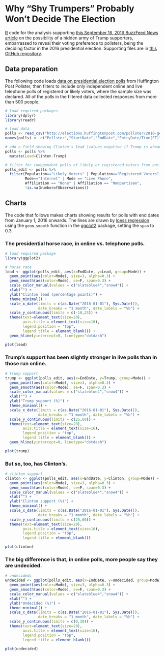 # Why "Shy Trumpers" Probably Won't Decide The Election

[R](https://www.r-project.org/) code for the analysis supporting [this September 16, 2016 BuzzFeed News article](https://www.buzzfeed.com/peteraldhous/where-are-the-shy-trumpers) on the possibility of a hidden army of Trump supporters, embarrassed to reveal their voting preference to pollsters, being the deciding factor in the 2016 presidential election. Supporting files are in [this GitHub repository](https://github.com/BuzzFeedNews/2016-09-shy-trumpers).

## Data preparation
The following code loads [data on presidential election polls](http://elections.huffingtonpost.com/pollster/2016-general-election-trump-vs-clinton) from Huffington Post Pollster, then filters to include only independent online and live telephone polls of registered or likely voters, where the sample size was declared. All of the polls in the filtered data collected responses from more than 500 people.

```r
# load required packages
library(dplyr)
library(readr)

# load data
polls <- read_csv("http://elections.huffingtonpost.com/pollster/2016-general-election-trump-vs-clinton.csv")
names(polls) <- c("Pollster","StartDate","EndDate","EntryDate/Time(ET)","NumberofObservations","Population","Mode","Trump","Clinton","Other","Undecided","PollsterURL","SourceURL","Partisan","Affiliation","QuestionText","QuestionIteration")

# add a field showing Clinton's lead (values negative if Trump is ahead)
polls <- polls %>%
  mutate(Lead=Clinton-Trump)

# filter for independent polls of likely or registered voters from entire electorate, where sample size is declared
polls_edit <- polls %>%
  filter(Population=="Likely Voters" | Population=="Registered Voters",
         Mode=="Internet" | Mode == "Live Phone",
         Affiliation == "None" | Affiliation == "Nonpartisan",
         !is.na(NumberofObservations))
```

## Charts

The code that follows makes charts showing results for polls with end dates from January 1, 2016 onwards. The lines are drawn by [loess regression](http://www.tandfonline.com/doi/abs/10.1080/01621459.1979.10481038) using the `geom_smooth` function in the [ggplot2](http://docs.ggplot2.org/current/) package, setting the `span` to 0.3.

### The presidential horse race, in online vs. telephone polls.

```r
# load required package
library(ggplot2)

# horse race 
lead <- ggplot(polls_edit, aes(x=EndDate, y=Lead, group=Mode)) + 
  geom_point(aes(color=Mode), size=3, alpha=0.3) +
  geom_smooth(aes(color=Mode), se=F, span=0.3) +
  scale_color_manual(values = c("slateblue4","snow4")) +
  xlab("") +
  ylab("Clinton lead (percentage points)") +
  theme_minimal() +
  scale_x_date(limits = c(as.Date("2016-01-01"), Sys.Date()),
               date_breaks = "1 month", date_labels = "%b") +
  scale_y_continuous(limits = c(-10,25)) +
  theme(text=element_text(size=20),
        axis.title = element_text(size=16),
        legend.position = "top",
        legend.title = element_blank()) +
  geom_hline(yintercept=0, linetype="dotdash")

plot(lead)
```

### Trump's support has been slightly stronger in live polls than in those run online.

```r
# trump support
trump <- ggplot(polls_edit, aes(x=EndDate, y=Trump, group=Mode)) + 
  geom_point(aes(color=Mode), size=3, alpha=0.3) +
  geom_smooth(aes(color=Mode), se=F, span=0.3) +
  scale_color_manual(values = c("slateblue4","snow4")) +
  xlab("") +
  ylab("Trump support (%)") +
  theme_minimal() +
  scale_x_date(limits = c(as.Date("2016-01-01"), Sys.Date()),
               date_breaks = "1 month", date_labels = "%b") +
  scale_y_continuous(limits = c(25,60)) +
  theme(text=element_text(size=20),
        axis.title = element_text(size=16),
        legend.position = "top",
        legend.title = element_blank()) +
  geom_hline(yintercept=0, linetype="dotdash")

plot(trump)
```

### But so, too, has Clinton's.

```r
# clinton support
clinton <- ggplot(polls_edit, aes(x=EndDate, y=Clinton, group=Mode)) + 
  geom_point(aes(color=Mode), size=3, alpha=0.3) +
  geom_smooth(aes(color=Mode), se=F, span=0.3) +
  scale_color_manual(values = c("slateblue4","snow4")) +
  xlab("") +
  ylab("Clinton support (%)") +
  theme_minimal() +
  scale_x_date(limits = c(as.Date("2016-01-01"), Sys.Date()),
               date_breaks = "1 month", date_labels = "%b") +
  scale_y_continuous(limits = c(25,60)) +
  theme(text=element_text(size=20),
        axis.title = element_text(size=16),
        legend.position = "top",
        legend.title = element_blank())

plot(clinton)
```

### The big difference is that, in online polls, more people say they are undecided.

```r
# undecideds
undecided <- ggplot(polls_edit, aes(x=EndDate, y=Undecided, group=Mode)) + 
  geom_point(aes(color=Mode), size=3, alpha=0.3) +
  geom_smooth(aes(color=Mode), se=F, span=0.3) +
  scale_color_manual(values = c("slateblue4","snow4")) +
  xlab("") +
  ylab("Undecided (%)") +
  theme_minimal() +
  scale_x_date(limits = c(as.Date("2016-01-01"), Sys.Date()),
               date_breaks = "1 month", date_labels = "%b") +
  scale_y_continuous(limits = c(0,30)) +
  theme(text=element_text(size=20),
        axis.title = element_text(size=16),
        legend.position = "top",
        legend.title = element_blank())

plot(undecided)
```